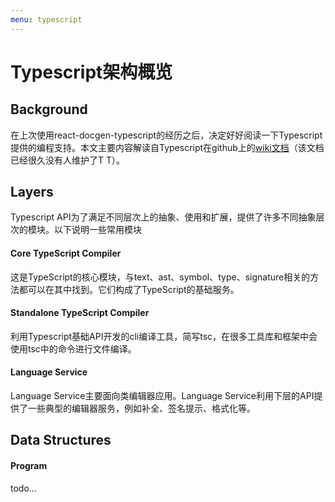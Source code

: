 ```yaml
---
menu: typescript
---
```

# Typescript架构概览

## Background
在上次使用react-docgen-typescript的经历之后，决定好好阅读一下Typescript提供的编程支持。本文主要内容解读自Typescript在github上的[wiki文档](https://github.com/microsoft/TypeScript/wiki/Architectural-Overview)（该文档已经很久没有人维护了T T）。

## Layers
Typescript API为了满足不同层次上的抽象、使用和扩展，提供了许多不同抽象层次的模块。以下说明一些常用模块
#### Core TypeScript Compiler
这是TypeScript的核心模块，与text、ast、symbol、type、signature相关的方法都可以在其中找到。它们构成了TypeScript的基础服务。
#### Standalone TypeScript Compiler
利用Typescript基础API开发的cli编译工具，简写tsc，在很多工具库和框架中会使用tsc中的命令进行文件编译。
#### Language Service
Language Service主要面向类编辑器应用。Language Service利用下层的API提供了一些典型的编辑器服务，例如补全、签名提示、格式化等。

## Data Structures
#### Program
todo...
